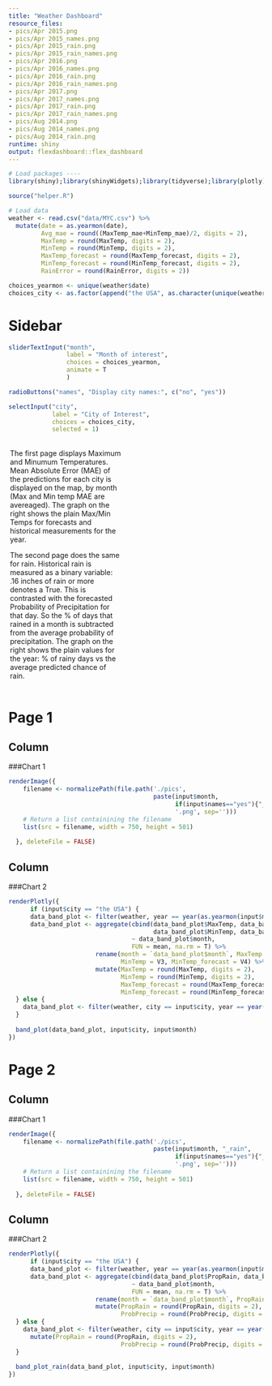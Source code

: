 ```yaml
---
title: "Weather Dashboard"
resource_files:
- pics/Apr 2015.png
- pics/Apr 2015_names.png
- pics/Apr 2015_rain.png
- pics/Apr 2015_rain_names.png
- pics/Apr 2016.png
- pics/Apr 2016_names.png
- pics/Apr 2016_rain.png
- pics/Apr 2016_rain_names.png
- pics/Apr 2017.png
- pics/Apr 2017_names.png
- pics/Apr 2017_rain.png
- pics/Apr 2017_rain_names.png
- pics/Aug 2014.png
- pics/Aug 2014_names.png
- pics/Aug 2014_rain.png
runtime: shiny
output: flexdashboard::flex_dashboard
---
```


```r
# Load packages ----
library(shiny);library(shinyWidgets);library(tidyverse);library(plotly);library(zoo);library(lubridate)

source("helper.R")

# Load data
weather <- read.csv("data/MYC.csv") %>% 
  mutate(date = as.yearmon(date),
         Avg_mae = round((MaxTemp_mae+MinTemp_mae)/2, digits = 2),
         MaxTemp = round(MaxTemp, digits = 2),
         MinTemp = round(MinTemp, digits = 2),
         MaxTemp_forecast = round(MaxTemp_forecast, digits = 2),
         MinTemp_forecast = round(MinTemp_forecast, digits = 2),
         RainError = round(RainError, digits = 2))

choices_yearmon <- unique(weather$date)
choices_city <- as.factor(append("the USA", as.character(unique(weather$city))))
```

Sidebar {.sidebar}
===
```r
sliderTextInput("month", 
                label = "Month of interest",
                choices = choices_yearmon,
                animate = T
                )

radioButtons("names", "Display city names:", c("no", "yes"))

selectInput("city",
            label = "City of Interest",
            choices = choices_city,
            selected = 1)
```

<div style='padding: 3px; width: 220px; word-wrap: break-word;'>
The first page displays Maximum and Minumum Temperatures. Mean Absolute Error (MAE) of the predictions for each city is displayed on the map, by month (Max and Min temp MAE are avereaged). The graph on the right shows the plain Max/Min Temps for forecasts and historical measurements for the year.

The second page does the same for rain. Historical rain is measured as a binary variable: .16 inches of rain or more denotes a True. This is contrasted with the forecasted Probability of Precipitation for that day. So the % of days that rained in a month is subtracted from the average probability of precipitation. The graph on the right shows the plain values for the year: % of rainy days vs the average predicted chance of rain.
</div>

Page 1
=====

Column {data-width=615}
-----------------------------------------

###Chart 1

```r
renderImage({
    filename <- normalizePath(file.path('./pics',
                                        paste(input$month,
                                              if(input$names=="yes"){"_names"}, 
                                              '.png', sep='')))
    # Return a list containining the filename
    list(src = filename, width = 750, height = 501)
    
  }, deleteFile = FALSE)
```

Column {data-width=385}
--------------
###Chart 2
```r
renderPlotly({
      if (input$city == "the USA") {
      data_band_plot <- filter(weather, year == year(as.yearmon(input$month)))
      data_band_plot <- aggregate(cbind(data_band_plot$MaxTemp, data_band_plot$MaxTemp_forecast, 
                                        data_band_plot$MinTemp, data_band_plot$MinTemp_forecast) 
                                  ~ data_band_plot$month, 
                                  FUN = mean, na.rm = T) %>% 
                        rename(month = `data_band_plot$month`, MaxTemp = V1, MaxTemp_forecast = V2,
                               MinTemp = V3, MinTemp_forecast = V4) %>% 
                        mutate(MaxTemp = round(MaxTemp, digits = 2),
                               MinTemp = round(MinTemp, digits = 2),
                               MaxTemp_forecast = round(MaxTemp_forecast, digits = 2),
                               MinTemp_forecast = round(MinTemp_forecast, digits = 2))
  } else {
    data_band_plot <- filter(weather, city == input$city, year == year(as.yearmon(input$month)))
  }
  
  band_plot(data_band_plot, input$city, input$month)
})
```















Page 2
====

Column {data-width=615}
-----------------------------------------

###Chart 1

```r
renderImage({
    filename <- normalizePath(file.path('./pics',
                                        paste(input$month, "_rain",
                                              if(input$names=="yes"){"_names"}, 
                                              '.png', sep='')))
    # Return a list containining the filename
    list(src = filename, width = 750, height = 501)
    
  }, deleteFile = FALSE)
```

Column {data-width=385}
--------------
###Chart 2
```r
renderPlotly({
      if (input$city == "the USA") {
      data_band_plot <- filter(weather, year == year(as.yearmon(input$month)))
      data_band_plot <- aggregate(cbind(data_band_plot$PropRain, data_band_plot$ProbPrecip) 
                                  ~ data_band_plot$month, 
                                  FUN = mean, na.rm = T) %>% 
                        rename(month = `data_band_plot$month`, PropRain = V1, ProbPrecip = V2) %>% 
                        mutate(PropRain = round(PropRain, digits = 2),
                               ProbPrecip = round(ProbPrecip, digits = 2))
  } else {
    data_band_plot <- filter(weather, city == input$city, year == year(as.yearmon(input$month))) %>% 
      mutate(PropRain = round(PropRain, digits = 2),
                               ProbPrecip = round(ProbPrecip, digits = 2))
  }
  
  band_plot_rain(data_band_plot, input$city, input$month)
})
```
